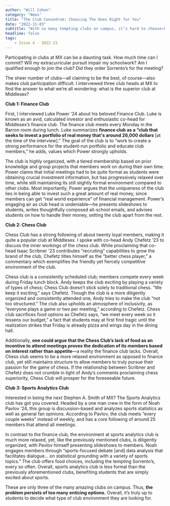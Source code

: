 ```yaml
---
author: "Will Cohen"
category: "News"
title: "The Club Conundrum: Choosing The Ones Right for You"
date: "2022-11-03"
subtitle: "With so many tempting clubs on campus, it’s hard to choose—here’s an overview of three of them."
headline: false
tags:
    - Issue 4 - 2022-23
---
```


Participating in clubs at MX can be a daunting task. How much time can I commit? Will my extracurricular pursuit impair my schoolwork? Am I qualified enough to join the club? Did they order Sorrento’s for the meeting?

The sheer number of clubs—all claiming to be the best, of course—also makes club participation difficult. I interviewed three club heads at MX to find the answer to what we’re all wondering: what is the superior club at Middlesex?

**Club 1: Finance Club**

First, I interviewed Luke Power ’24 about his beloved Finance Club. Luke is known as an avid, calculated investor and enthusiastic co-head for Middlesex’s finance club. The finance club meets every Monday in the Barron room during lunch. Luke summarizes **finance club as a “club that seeks to invest a portfolio of real money that's around 26,000 dollars** [at the time of the interview].” The goal of the club is to “work to create a strong performance for the student-run portfolio and educate club members,” he adds, values which Power strongly upholds. 

The club is highly organized, with a tiered membership based on prior knowledge and group projects that members work on during their own time. Power claims that initial meetings had to be quite formal as students were obtaining crucial investment information, but has progressively relaxed over time, while still maintaining its still slightly formal environment compared to other clubs. Most importantly, Power argues that the uniqueness of the club lies in being able to invest such a great amount of real money, since members can get “real world experience” of financial management. Power’s engaging air as club head is undeniable—he presents slideshows to students, writes thoughtfully composed all-school emails, and advises students on how to handle their money, setting the club apart from the rest.

**Club 2: Chess Club**

Chess Club has a strong following of about twenty loyal members, making it quite a popular club at Middlesex. I spoke with co-head Andy Chefetz ’23 to discuss the inner workings of the chess club. While proclaiming that co-head Isaac Scribner ’23 contributes “recruiting” capabilities to grow the brand of the club, Chefetz titles himself as the “better chess player,” a commentary which exemplifies the friendly yet fiercely competitive environment of the club. 

Chess club is a consistently scheduled club; members compete every week during Friday lunch block. Andy keeps the club exciting by playing a variety of types of chess; Chess Club doesn’t stick solely to traditional chess. “We keep it exciting,” says Chefetz. Though the club is a more diligently organized and consistently attended one, Andy tries to make the club “not too structured.” The club also upholds an atmosphere of inclusivity, as “everyone plays a game or two per meeting,” according to Chefetz. Chess club sacrifices food options as Chefetz says, “we meet every week so it lessens our budget,” a fact that students may at first find tragic until the realization strikes that Friday is already pizza and wings day in the dining hall. 

Additionally, **one could argue that the Chess Club’s lack of food as an incentive to attend meetings proves the dedication of its members based on interest rather than appetite**—a reality the finance club lacks. Overall, Chess club seems to be a more relaxed environment as opposed to finance club, yet still maintains structure to allow members to truly pursue their passion for the game of chess. If the relationship between Scribner and Chefetz does not crumble in light of Andy’s comments proclaiming chess superiority, Chess Club will prosper for the foreseeable future.

**Club 3: Sports Analytics Club**

Interested in being the next Stephen A. Smith of MX? The Sports Analytics club has got you covered. Headed by a one man crew in the form of Noah Pavlov ’24, this group is discussion-based and analyzes sports statistics as well as general fan opinions. According to Pavlov, the club meets “every couple weeks” instead of weekly, and has a core following of around 25 members that attend all meetings. 

In contrast to the finance club, the environment at sports analytics club is much more relaxed, yet, like the previously mentioned clubs, is diligently organized, with Pavlov himself presenting slideshows to members. Noah engages members through “sports-focused debate [and] data analysis that facilitates dialogue… on statistical grounding with a variety of sports topics.” The club offers food choices, including the tempting Sorrento’s, every so often. Overall, sports analytics club is less formal than the previously aforementioned clubs, benefiting students that are simply excited about sports.

These are only three of the many amazing clubs on campus. Thus, **the problem persists of too many enticing options.** Overall, it’s truly up to students to decide what type of club environment they are looking for.
